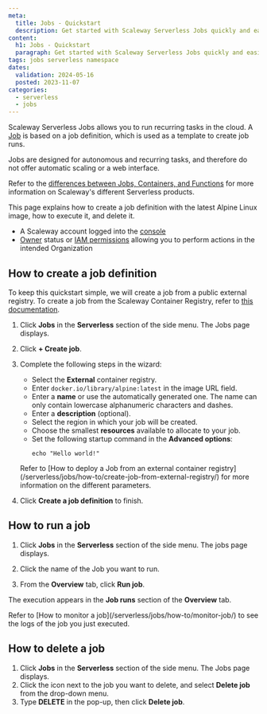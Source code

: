 ```yaml
---
meta:
  title: Jobs - Quickstart
  description: Get started with Scaleway Serverless Jobs quickly and easily.
content:
  h1: Jobs - Quickstart
  paragraph: Get started with Scaleway Serverless Jobs quickly and easily.
tags: jobs serverless namespace
dates:
  validation: 2024-05-16
  posted: 2023-11-07
categories:
  - serverless
  - jobs
---
```


Scaleway Serverless Jobs allows you to run recurring tasks in the cloud. A [Job](/serverless/jobs/concepts/#job/) is based on a job definition, which is used as a template to create job runs.

Jobs are designed for autonomous and recurring tasks, and therefore do not offer automatic scaling or a web interface.

Refer to the [differences between Jobs, Containers, and Functions](/serverless/containers/reference-content/difference-jobs-functions-containers/) for more information on Scaleway's different Serverless products.

This page explains how to create a job definition with the latest Alpine Linux image, how to execute it, and delete it.

<Macro id="requirements" />

- A Scaleway account logged into the [console](https://console.scaleway.com/)
- [Owner](/identity-and-access-management/iam/concepts/#owner/) status or [IAM permissions](/identity-and-access-management/iam/concepts/#permission/) allowing you to perform actions in the intended Organization

## How to create a job definition

To keep this quickstart simple, we will create a job from a public external registry. To create a job from the Scaleway Container Registry, refer to [this documentation](/serverless/jobs/how-to/create-job-from-scaleway-registry/).

1. Click **Jobs** in the **Serverless** section of the side menu. The Jobs page displays.

2. Click **+ Create job**.

3. Complete the following steps in the wizard:
    - Select the **External** container registry.
    - Enter `docker.io/library/alpine:latest` in the image URL field.
    - Enter a **name** or use the automatically generated one. The name can only contain lowercase alphanumeric characters and dashes.
    - Enter a **description** (optional).
    - Select the region in which your job will be created.
    - Choose the smallest **resources** available to allocate to your job.
    - Set the following startup command in the **Advanced options**:
        ```
        echo "Hello world!"
        ```
    <Message type="note">
      Refer to [How to deploy a Job from an external container registry](/serverless/jobs/how-to/create-job-from-external-registry/) for more information on the different parameters.
    </Message>
6. Click **Create a job definition** to finish.

## How to run a job

1. Click **Jobs** in the **Serverless** section of the side menu. The jobs page displays.

2. Click the name of the Job you want to run.

3. From the **Overview** tab, click **Run job**.

The execution appears in the **Job runs** section of the **Overview** tab.

<Message type="note">
  Refer to [How to monitor a job](/serverless/jobs/how-to/monitor-job/) to see the logs of the job you just executed.
</Message>

## How to delete a job

1. Click **Jobs** in the **Serverless** section of the side menu. The Jobs page displays.
3. Click the <Icon name="more" /> icon next to the job you want to delete, and select **Delete job** from the drop-down menu.
4. Type **DELETE** in the pop-up, then click **Delete job**.